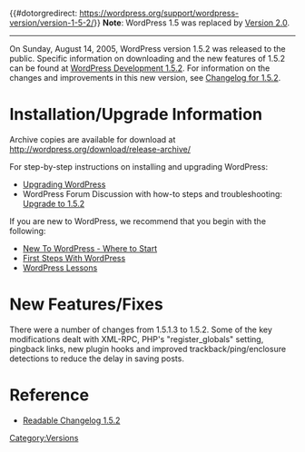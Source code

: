 {{#dotorgredirect: https://wordpress.org/support/wordpress-version/version-1-5-2/}}
'''Note''': WordPress 1.5 was replaced by [[Version 2.0]].

----

On Sunday, August 14, 2005, WordPress version 1.5.2 was released to the public. Specific information on downloading and the new features of 1.5.2 can be found at [http://wordpress.org/development/2005/08/one-five-two/ WordPress Development 1.5.2]. For information on the changes and improvements in this new version, see [[Changelog/1.5.2|Changelog for 1.5.2]].

=Installation/Upgrade Information=
Archive copies are available for download at http://wordpress.org/download/release-archive/

For step-by-step instructions on installing and upgrading WordPress:

* [[Upgrading WordPress]]
* WordPress Forum Discussion with how-to steps and troubleshooting: [http://wordpress.org/support/topic/41866 Upgrade to 1.5.2]

If you are new to WordPress, we recommend that you begin with the following:
* [[New To WordPress - Where to Start]]
* [[First Steps With WordPress]]
* [[WordPress Lessons]]

=New Features/Fixes=
There were a number of changes from 1.5.1.3 to 1.5.2. Some of the key modifications dealt with XML-RPC, PHP's "register_globals" setting, pingback links, new plugin hooks and improved trackback/ping/enclosure detections to reduce the delay in saving posts.

=Reference=
*[http://wordpress.org/support/topic/41894 Readable Changelog 1.5.2]

{{Versions}}

[[Category:Versions]]